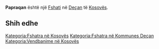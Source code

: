 {{Fshat në Kosovës
 | Emri                = Papraqan
 | EmriAlt                = Papracane,Papraqan,Papraćane,Papračane,Prapacan,Prapacane,Prapacani,Prapaqan,Prapaqani,Prapaçan,Prapaçani,Prapaćan,Prapaćane,Папраћане,Прапаћане
 | Emri (Rasa dhanore) = 
 | Figura              = 
 | Shteti              = Kosovës
 | Komuna              = Deçan
 | Kodi postar         = 
 | Sipërfaqja          = 

 | Popullsia           = 1288

 | Regj. i popullsisë  = 
 | Dend. e popullsisë  = 
 | Faqja zyrtare       = 
 <!--- Koordinatat ----> 
 | Gjerësia            = 42.55278
 | Gjatësia            = 20.33111
 | Lartësia            = 
}}
'''Papraqan''' është një [[Fshati]] në [[Deçan]] të [[Kosovës]].

<!-- == Gjeografia == -->
<!-- == Historia == -->
<!-- == Demografia == -->
== Shih edhe ==
{{Komuna Deçan}}
{{Kosovo-Administrata-Cung}}

[[Kategoria:Fshatra në Kosovës]]
[[Kategoria:Fshatra në Kommunes Deçan]]
[[Kategoria:Vendbanime në Kosovës]]